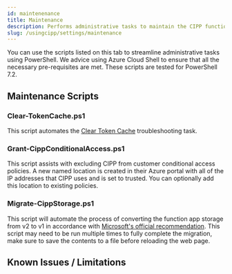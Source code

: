```yaml
---
id: maintenenance
title: Maintenance
description: Performs administrative tasks to maintain the CIPP function app.
slug: /usingcipp/settings/maintenance
---
```


You can use the scripts listed on this tab to streamline administrative tasks using PowerShell. We advice using Azure Cloud Shell to ensure that all the necessary pre-requisites are met. These scripts are tested for PowerShell 7.2.

## Maintenance Scripts

### Clear-TokenCache.ps1

This script automates the [Clear Token Cache](/docs/general/troubleshooting/#clear-token-cache) troubleshooting task.

### Grant-CippConditionalAccess.ps1

This script assists with excluding CIPP from customer conditional access policies. A new named location is created in their Azure portal with all of the IP addresses that CIPP uses and is set to trusted. You can optionally add this location to existing policies.

### Migrate-CippStorage.ps1

This script will automate the process of converting the function app storage from v2 to v1 in accordance with [Microsoft's official recommendation](https://docs.microsoft.com/en-us/azure/azure-functions/durable/durable-functions-storage-providers#azure-storage). This script may need to be run multiple times to fully complete the migration, make sure to save the contents to a file before reloading the web page.

## Known Issues / Limitations

<NoKnownIssues />
